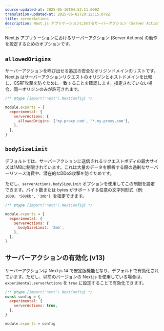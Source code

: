 ```yaml
---
source-updated-at: 2025-05-16T04:52:11.000Z
translation-updated-at: 2025-06-02T20:12:15.078Z
title: serverActions
description: Next.js アプリケーションにおけるサーバーアクション (Server Actions) の動作設定について
---
```


Next.js アプリケーションにおけるサーバーアクション (Server Actions) の動作を設定するためのオプションです。

## `allowedOrigins`

サーバーアクションを呼び出せる追加の安全なオリジンドメインのリストです。Next.js はサーバーアクションリクエストのオリジンとホストドメインを比較し、CSRF攻撃を防ぐために一致することを確認します。指定されていない場合、同一オリジンのみが許可されます。

```js filename="next.config.js"
/** @type {import('next').NextConfig} */

module.exports = {
  experimental: {
    serverActions: {
      allowedOrigins: ['my-proxy.com', '*.my-proxy.com'],
    },
  },
}
```

## `bodySizeLimit`

デフォルトでは、サーバーアクションに送信されるリクエストボディの最大サイズは1MBに制限されています。これは大量のデータを解析する際の過剰なサーバーリソース消費や、潜在的なDDoS攻撃を防ぐためです。

ただし、`serverActions.bodySizeLimit` オプションを使用してこの制限を設定できます。バイト数または bytes がサポートする任意の文字列形式（例: `1000`、`'500kb'`、`'3mb'`）を指定できます。

```js filename="next.config.js"
/** @type {import('next').NextConfig} */

module.exports = {
  experimental: {
    serverActions: {
      bodySizeLimit: '2mb',
    },
  },
}
```

## サーバーアクションの有効化 (v13)

サーバーアクションは Next.js 14 で安定版機能となり、デフォルトで有効化されています。ただし、以前のバージョンの Next.js を使用している場合は、`experimental.serverActions` を `true` に設定することで有効化できます。

```js filename="next.config.js"
/** @type {import('next').NextConfig} */
const config = {
  experimental: {
    serverActions: true,
  },
}

module.exports = config
```
